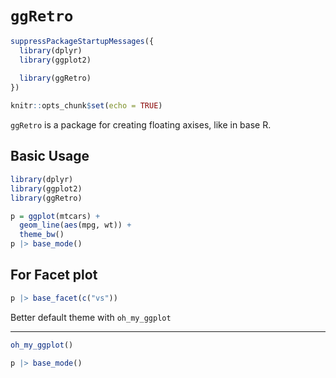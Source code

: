 
`ggRetro`
==============================================================================

```{r setup, include=FALSE}
suppressPackageStartupMessages({
  library(dplyr)
  library(ggplot2)
  
  library(ggRetro)
})

knitr::opts_chunk$set(echo = TRUE)
```


`ggRetro` is a package for creating floating axises, like in base R.


Basic Usage
------------------------------------------------------------------------------

```{r}
library(dplyr)
library(ggplot2)
library(ggRetro)

p = ggplot(mtcars) +
  geom_line(aes(mpg, wt)) +
  theme_bw()
p |> base_mode()
```


For Facet plot
------------------------------------------------------------------------------

```{r}
p |> base_facet(c("vs"))
```

Better default theme with `oh_my_ggplot`

------------------------------------------------------------------------------

```{r}
oh_my_ggplot()

p |> base_mode()
```
